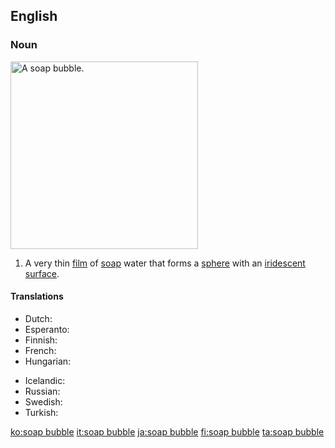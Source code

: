 ==English==

===Noun===
[[Image:Bubble brokenchopstick.jpg|300px|thumb|right|A soap bubble.]]
{{en-noun|sg=[[soap]] [[bubble]]}}

# A very thin [[film]] of [[soap]] water that forms a [[sphere]] with an [[iridescent]] [[surface]].

====Translations====
{{trans-top|a very thin film of soap water that forms a sphere}}
* Dutch: {{t+|nl|zeepbel|c}}
* Esperanto: {{t|eo|sapveziko}}
* Finnish: {{t-|fi|saippuakupla}}
* French: {{t+|fr|bulle de savon}}
* Hungarian: {{t+|hu|szappanbuborék}}
{{trans-mid}}
* Icelandic: {{t+|is|sápukúla|f}}
* Russian: {{t|ru|мыльный пузырь|m|tr=mýl'nyj puzýr'|sc=Cyrl}}
* Swedish: {{t-|sv|såpbubbla|c}}
* Turkish: {{t|tr|sabun köpüğü}}
{{trans-bottom}}

[[ko:soap bubble]]
[[it:soap bubble]]
[[ja:soap bubble]]
[[fi:soap bubble]]
[[ta:soap bubble]]